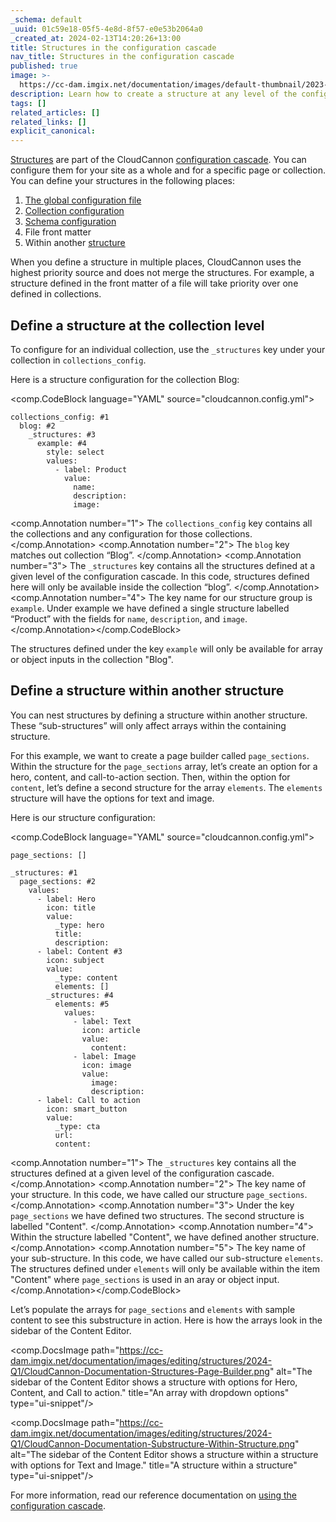 ```yaml
---
_schema: default
_uuid: 01c59e18-05f5-4e8d-8f57-e0e53b2064a0
_created_at: 2024-02-13T14:20:26+13:00
title: Structures in the configuration cascade
nav_title: Structures in the configuration cascade
published: true
image: >-
  https://cc-dam.imgix.net/documentation/images/default-thumbnail/2023-Q4/CloudCannon-Documentation-Thumbnail.png
description: Learn how to create a structure at any level of the configuration cascade.
tags: []
related_articles: []
related_links: []
explicit_canonical:
---
```

[Structures](/documentation/articles/create-a-structure/) are part of the CloudCannon [configuration cascade](/documentation/articles/using-the-configuration-cascade/). You can configure them for your site as a whole and for a specific page or collection. You can define your structures in the following places:

1. [The global configuration file](/documentation/articles/create-a-global-configuration-file)
2. [Collection configuration](/documentation/articles/define-your-collections/)
3. [Schema configuration](/documentation/articles/create-a-schema)
4. File front matter
5. Within another [structure](/documentation/articles/create-a-structure/)

When you define a structure in multiple places, CloudCannon uses the highest priority source and does not merge the structures. For example, a structure defined in the front matter of a file will take priority over one defined in collections.

## Define a structure at the collection level

To configure for an individual collection, use the `_structures` key under your collection in `collections_config`.

Here is a structure configuration for the collection Blog:

<comp.CodeBlock language="YAML" source="cloudcannon.config.yml">
```
collections_config: #1
  blog: #2
    _structures: #3
      example: #4
        style: select
        values:
          - label: Product
            value:
              name:
              description:
              image:
```
<comp.Annotation number="1">
  The `collections_config` key contains all the collections and any configuration for those collections.
</comp.Annotation> <comp.Annotation number="2">
  The `blog` key matches out collection “Blog”.
</comp.Annotation> <comp.Annotation number="3">
  The `_structures` key contains all the structures defined at a given level of the configuration cascade. In this code, structures defined here will only be available inside the collection “blog”.
</comp.Annotation> <comp.Annotation number="4">
  The key name for our structure group is `example`. Under example we have defined a single structure labelled “Product” with the fields for `name`, `description`, and `image`.
</comp.Annotation></comp.CodeBlock>

The structures defined under the key `example` will only be available for array or object inputs in the collection "Blog".

## Define a structure within another structure

You can nest structures by defining a structure within another structure. These “sub-structures” will only affect arrays within the containing structure.

For this example, we want to create a page builder called `page_sections`. Within the structure for the `page_sections` array, let’s create an option for a hero, content, and call-to-action section. Then, within the option for `content`, let’s define a second structure for the array `elements`. The `elements` structure will have the options for text and image.

Here is our structure configuration:

<comp.CodeBlock language="YAML" source="cloudcannon.config.yml">
```
page_sections: []

_structures: #1
  page_sections: #2
    values:
      - label: Hero
        icon: title
        value:
          _type: hero
          title:
          description:
      - label: Content #3
        icon: subject
        value:
          _type: content
          elements: []
        _structures: #4
          elements: #5
            values:
              - label: Text
                icon: article
                value:
                  content:
              - label: Image
                icon: image
                value:
                  image:
                  description:
      - label: Call to action
        icon: smart_button
        value:
          _type: cta
          url:
          content:
```
<comp.Annotation number="1">
  The `_structures` key contains all the structures defined at a given level of the configuration cascade.
</comp.Annotation> <comp.Annotation number="2">
  The key name of your structure. In this code, we have called our structure `page_sections`. 
</comp.Annotation> <comp.Annotation number="3">
  Under the key `page_sections` we have defined two structures. The second structure is labelled "Content".
</comp.Annotation> <comp.Annotation number="4">
  Within the structure labelled "Content", we have defined another structure.
</comp.Annotation> <comp.Annotation number="5">
  The key name of your sub-structure. In this code, we have called our sub-structure `elements`. The structures defined under `elements` will only be available within the item "Content" where `page_sections` is used in an aray or object input.
</comp.Annotation></comp.CodeBlock>

Let’s populate the arrays for `page_sections` and `elements` with sample content to see this substructure in action. Here is how the arrays look in the sidebar of the Content Editor.

<comp.DocsImage path="https://cc-dam.imgix.net/documentation/images/editing/structures/2024-Q1/CloudCannon-Documentation-Structures-Page-Builder.png" alt="The sidebar of the Content Editor shows a structure with options for Hero, Content, and Call to action." title="An array with dropdown options" type="ui-snippet"/>

<comp.DocsImage path="https://cc-dam.imgix.net/documentation/images/editing/structures/2024-Q1/CloudCannon-Documentation-Substructure-Within-Structure.png" alt="The sidebar of the Content Editor shows a structure within a structure with options for Text and Image." title="A structure within a structure" type="ui-snippet"/>

For more information, read our reference documentation on [using the configuration cascade](/documentation/articles/using-the-configuration-cascade/).